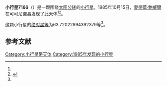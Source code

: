 {{Infobox planet
| bgcolour = #FFFFC0
| name = 7166 Kennedy
| symbol = 
| image = 
| caption = 
| discovery = yes
| discovery_ref = 
| discoverer = [[愛德華·鮑威爾|愛德華·鮑威爾]]
| discovery_site = [[可可尼诺县|可可尼诺县]] 
| discovered = 1985年10月15日
| designations = yes
| mp_name = 
| named_after = 
| alt_names = 1985 TR/ 1976 JA10 / 1991 HC5 / 1992 OZ8
| mp_category = [[主带小行星|主带小行星]]
| orbit_ref = <ref name="a">[http://ssd.jpl.nasa.gov/sbdb.cgi?sstr=7166 7166 Kennedy] {{Wayback|url=http://ssd.jpl.nasa.gov/sbdb.cgi?sstr=7166 |date=20201124023403 }}，小行星數據庫瀏覽器（JPL Small-Body Database Browser）－[[美国国家航空航天局|美国国家航空航天局]]喷气推进实验室</ref>
| epoch = 2456400.5 (2013年4月18日更新)
| aphelion = {{convert|2.757783727409941|AU|km|3|abbr=on|lk=out}}
| perihelion = {{convert|2.100861475164635|AU|km|3|abbr=on}}
| semimajor = {{convert|2.429322601287288|AU|km|3|abbr=on}}
| eccentricity = 0.135206879
| period = 1383.012842 [[日|日]]<br />3.79[[儒略年|儒略年]]
| avg_speed = 
| inclination = 3.706659600685432
| asc_node = 14.0951155271468
| mean_anomaly = 
| arg_peri = 63.72022894392379
| satellites = 
| physical_characteristics = yes
| dimensions = 
| mass = 
| density = 
| surface_grav = 
| escape_velocity = 
| sidereal_day = 
| axial_tilt = 
| pole_ecliptic_lat = 
| pole_ecliptic_lon = 
| albedo = 
| temperatures= 
| temp_name1 = 
| mean_temp_1 = 
| max_temp_1 = 
| temp_name2 = 
| max_temp_2 = 
| spectral_type = 
| abs_magnitude = 63.72022894392379
}}

'''小行星7166'''（{{lang-en|7166 Kennedy}}）是一颗围绕[[太阳|太阳]][[公转|公转]]的[[小行星|小行星]]。1985年10月15日，[[愛德華·鮑威爾|愛德華·鮑威爾]]在可可尼诺县发现了此天体<ref name="a" /><ref>{{cite news|title=小行星列表|url=http://cfa-www.harvard.edu/iau/lists/NumberedMPs.txt|accessdate=2013-07-08|newspaper=哈佛大学|archive-date=2008-05-17|archive-url=https://web.archive.org/web/20080517010638/http://cfa-www.harvard.edu/iau/lists/NumberedMPs.txt|dead-url=no}}</ref>。

这颗小行星的[[绝对星等|绝对星等]]为63.72022894392379等<ref name="a" />。

==参考文献==
{{reflist}}
{{Minor Planet Number|[[小行星7165|小行星7165]]|[[小行星7167|小行星7167]]}}

{{小天体}}

[[Category:小行星带天体|Category:小行星带天体]]
[[Category:1985年发现的小行星|Category:1985年发现的小行星]]

{{asteroid-stub}}